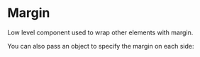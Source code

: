 

# Margin

Low level component used to wrap other elements with margin.

<Playground component={Margin}>
  <div style={{ border: '1px solid red', display: 'inline-block' }}>
    <Margin size={Sizes.LARGE}>
      <div style={{ background: 'green', height: 100, width: 100 }} />
    </Margin>
  </div>
</Playground>

You can also pass an object to specify the margin on each side:

<Playground>
  <div style={{ border: '1px solid red', display: 'inline-block' }}>
    <Margin size={{
      top: Sizes.LARGE,
      bottom: Sizes.EXTRA_SMALL,
      left: Sizes.DEFAULT,
    }}>
      <div style={{ background: 'green', height: 100, width: 100 }} />
    </Margin>
  </div>
</Playground>
